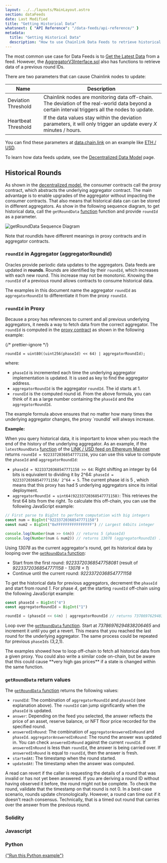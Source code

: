 ```yaml
---
layout: ../../layouts/MainLayout.astro
section: dataFeeds
date: Last Modified
title: "Getting Historical Data"
whatsnext: { "API Reference": "/data-feeds/api-reference/" }
metadata:
  title: "Getting Historical Data"
  description: "How to use Chainlink Data Feeds to retrieve historical data in your smart contracts."
---
```



The most common use case for Data Feeds is to [Get the Latest Data](/data-feeds/using-data-feeds/) from a feed. However, the [AggregatorV3Interface.sol](https://github.com/smartcontractkit/chainlink/blob/master/contracts/src/v0.8/interfaces/AggregatorV3Interface.sol) also has functions to retrieve data of a previous round IDs.

There are two parameters that can cause Chainlink nodes to update:

| Name                | Description                                                                                                                                     |
| ------------------- | ----------------------------------------------------------------------------------------------------------------------------------------------- |
| Deviation Threshold | Chainlink nodes are monitoring data off-chain. The deviation of the real-world data beyond a certain interval triggers all the nodes to update. |
| Heartbeat Threshold | If the data values stay within the deviation parameters, it will only trigger an update every _X_ minutes / hours.                              |

You can find these parameters at [data.chain.link](https://data.chain.link/) on an example like [ETH / USD](https://data.chain.link/ethereum/mainnet/crypto-usd/eth-usd).

To learn how data feeds update, see the [Decentralized Data Model](/architecture-overview/architecture-decentralized-model#aggregator) page.

## Historical Rounds

As shown in the [decentralized model](/architecture-overview/architecture-decentralized-model/), the consumer contracts call the proxy contract, which abstracts the underlying aggregator contract. The main advantage is to enable upgrades of the aggregator without impacting the consumer contracts. That also means that historical data can can be stored in different aggregators.
As show in the following sequence diagram, to get historical data, call the `getRoundData` [function](/data-feeds/api-reference/#getrounddata) function and provide `roundId` as a parameter.

![getRoundData Sequence Diagram](/images/data-feed/getRoundData-sequence.png)

Note that roundIds have different meanings in proxy contracts and in aggregator contracts.

### `roundId` in Aggregator (aggregatorRoundId)

Oracles provide periodic data updates to the aggregators. Data feeds are updated in **rounds**. Rounds are identified by their `roundId`, which increases with each new round. This increase may not be monotonic. Knowing the `roundId` of a previous round allows contracts to consume historical data.

The examples in this document name the aggregator `roundId` as `aggregatorRoundId` to differentiate it from the proxy `roundId`.

### `roundId` in Proxy

Because a proxy has references to current and all previous underlying aggregators, it needs a way to fetch data from the correct aggregator. The `roundId` is computed in the [proxy contract](https://github.com/smartcontractkit/chainlink/blob/develop/contracts/src/v0.7/dev/AggregatorProxy.sol) as shown in the following example:

{/* prettier-ignore */}
```solidity
roundId = uint80((uint256(phaseId) << 64) | aggregatorRoundId);
```

where:

- `phaseId` is incremented each time the underlying aggregator implementation is updated. It is used as key to find the aggregator address.
- `aggregatorRoundId` is the aggregator `roundId`. The id starts at 1.
- `roundId` is the computed round id. From the above formula, you can think of it as a large number containing the `phaseId` and the `aggregatorRoundId`.

<Aside type="note" title="Note">
  The example formula above ensures that no matter how many times the underlying aggregator changes, the proxy `roundId`
  will always increase.
</Aside>

**Example:**

When you query historical data, it is important to know when you reach the end of the history of the underlying aggregator. As an example, if the `latestRoundData` [function](/data-feeds/api-reference/#latestrounddata) of the [LINK / USD feed on Ethereum Mainnet](/data-feeds/price-feeds/addresses/?network=ethereum) returns `roundId = 92233720368547771158`, you can use this value to compute the `phaseId` and `aggregatorRoundId`:

- `phaseId = 92233720368547771158 >> 64`: Right shifting an integer by 64 bits is equivalent to dividing it by 2^64: `phaseId = 92233720368547771158/ 2^64 = 5`. The current phase id is 5 , which means that this proxy has had 5 underlying aggregators since its initial deployment.
- `aggregatorRoundId = uint64(92233720368547771158)`: This retrieves the first 64 bits from the right. To calculate this off-chain, you can use the following JavaScript example:

```javascript
// First parse to BigInt to perform computation with big integers
const num = BigInt("92233720368547771158")
const num2 = BigInt("0xFFFFFFFFFFFFFFFF") // Largest 64bits integer

console.log(Number(num >> 64n)) // returns 5 (phaseId)
console.log(Number(num & num2)) // returns 13078 (aggregatorRoundId) . Use & (AND bitwise operator) which sets each bit to _1_ if both bits are _1_
```

Using _13078_ as the current aggregator's round, get its historical data by looping over the [`getRoundData` function](/data-feeds/api-reference/#getrounddata):

- Start from the first round: _92233720368547758081_ (result of _92233720368547771158 - 13078 + 1_)
- Continue until the current round: _92233720368547771158_

To get the historical data for previous aggregators, decrement the `phaseId` and start from round _1_. For phase _4_, get the starting `roundId` off-chain using the following JavaScript example:

```javascript
const phaseId = BigInt("4")
const aggregatorRoundId = BigInt("1")

roundId = (phaseId << 64n) | aggregatorRoundId // returns 73786976294838206465n
```

Loop over the [`getRoundData` function](/data-feeds/api-reference/#getrounddata). Start at _73786976294838206465_ and increment it until you get a revert. This means that you reached the last round for the underlying aggregator. The same process could be repeated for previous `phaseIds` (3,2,1).

<Aside type="caution" title="Looping on-chain">
  The examples showed how to loop off-chain to fetch all historical data from a given proxy. You could also write a
  similar code on-chain, but be aware that this could cause **very high gas prices** if a state is changed within the
  same function.
</Aside>

### `getRoundData` return values

The [`getRoundData` function](/data-feeds/api-reference/#getrounddata) returns the following values:

- `roundId`: The combination of `aggregatorRoundId` and `phaseId` (see explanation above). The `roundId` can jump significantly when the `phaseId` is updated.
- `answer`: Depending on the feed you selected, the answer reflects the price of an asset, reserve balance, or NFT floor price recorded for the specified round.
- `answeredInRound`: The combination of `aggregatorAnsweredInRound` and `phaseId`. `aggregatorAnsweredInRound`: The round the answer was updated in. You can check `answeredInRound` against the current `roundId`. If `answeredInRound` is less than `roundId`, the answer is being carried over. If `answeredInRound` is equal to `roundId`, then the answer is fresh.
- `startedAt`: The timestamp when the round started.
- `updatedAt`: The timestamp when the answer was computed.

<Aside type="caution" title="Important">
  A read can revert if the caller is requesting the details of a round that was invalid or has not yet been answered. If
  you are deriving a round ID without having observed it before, the round might not be complete. To check the round,
  validate that the timestamp on that round is not 0. In a best-case scenario, rounds update chronologically. However, a
  round can time out if it doesn't reach consensus. Technically, that is a timed out round that carries over the answer
  from the previous round.
</Aside>

### Solidity

<CodeSample src="samples/PriceFeeds/HistoricalPriceConsumer.sol" />

### Javascript

<CodeSample src="samples/PriceFeeds/HistoricalPriceConsumer.js" />

<HistoricalPrice
  client:idle
  feedAddress={priceFeedAddresses.btc.usd.sepolia.address}
  roundId={priceFeedAddresses.btc.usd.sepolia.historicalRound}
  supportedChain="ETHEREUM_SEPOLIA"
/>

### Python

<CodeSample src="samples/PriceFeeds/HistoricalPriceConsumer.py" />
<a href="https://repl.it/@DwightLyle/GetHistoricalPriceWeb3PY" class={button.primary}>
  {"Run this Python example"}
</a>
